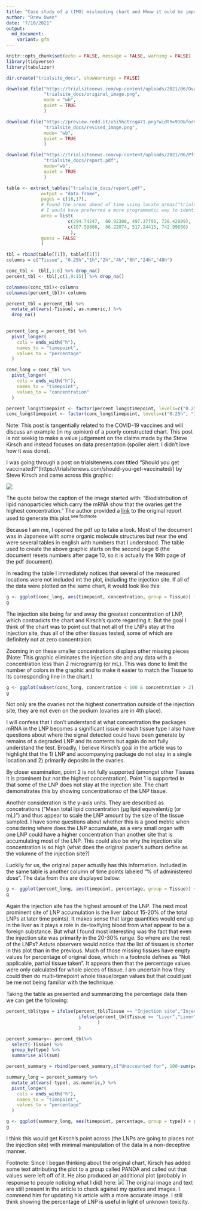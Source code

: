 ```yaml
---
title: "Case study of a (IMO) misleading chart and Hhow it ould be improved"
author: "Drew Owen"
date: "7/10/2021"
output: 
  md_document: 
    variant: gfm
---
```


```r
knitr::opts_chunk$set(echo = FALSE, message = FALSE, warning = FALSE)
library(tidyverse)
library(tabulizer)
```

```r
dir.create("trialsite_docs", showWarnings = FALSE)

download.file("https://trialsitenews.com/wp-content/uploads/2021/06/Ovaries-get-the-mRNA-from-Pfizer-Shot-Graph-1024x712.png",
              "trialsite_docs/original_image.png", 
              mode = "wb",
              quiet = TRUE
              )

download.file("https://preview.redd.it/u5i5hctrcq471.png?width=910&format=png&auto=webp&s=73f89a0fed4755cdb1dd199b2d6dc60a7b5c4f20",
              "trialsite_docs/revised_image.png", 
              mode= "wb",
              quiet = TRUE
              )

download.file("https://trialsitenews.com/wp-content/uploads/2021/06/Pfizer-report_Japanese-government.pdf",
              "trialsite_docs/report.pdf", 
              mode="wb",
              quiet = TRUE
              )
```

```r

table <- extract_tables("trialsite_docs/report.pdf",
             output = "data.frame",
             pages = c(16,17), 
             # Found the areas ahead of time using locate_areas("trialsite_docs/report.pdf",pages = c(16,17))
             # I would have preferred a more programmatic way to identify the tables but this does get it done.
             area = list(
                       c(294.74247,  60.92308, 497.37793, 728.42809), 
                       c(167.59866,  66.22074, 517.24415, 742.99666)
                        ),
             guess = FALSE
             )

tbl = rbind(table[[1]], table[[2]])
columns = c("Tissue", "0.25h","1h","2h","4h","8h","24h","48h")

conc_tbl <- tbl[,1:8] %>% drop_na()
percent_tbl <- tbl[,c(1,9:15)] %>% drop_na()

colnames(conc_tbl)<-columns
colnames(percent_tbl)<-columns

percent_tbl = percent_tbl %>%
  mutate_at(vars(-Tissue), as.numeric,) %>%
  drop_na()
  
```

```r
percent_long = percent_tbl %>%
  pivot_longer(
    cols = ends_with("h"),
    names_to = "timepoint",
    values_to = "percentage"
  )

conc_long = conc_tbl %>%
  pivot_longer(
    cols = ends_with("h"),
    names_to = "timepoint",
    values_to = "concentration"
  )

percent_long$timepoint <- factor(percent_long$timepoint, levels=c("0.25h", "1h", "2h", "4h", "8h", "24h", "48h"))
conc_long$timepoint <- factor(conc_long$timepoint, levels=c("0.25h", "1h", "2h", "4h", "8h", "24h", "48h"))

```

Note: This post is tangentially related to the COVID-19 vaccines and will discuss an example (in my opinion) of a poorly constructed chart. This post is not seekig to make a value judgement on the claims made by the Steve Kirsch and instead focuses on data presentation (spoiler alert: I didn't love how it was done).

I was going through a post on trialsitenews.com titled "Should you get vaccinated?"(https://trialsitenews.com/should-you-get-vaccinated/) by Steve Kirsch and came across this graphic:

![](trialsite_docs/original_image.png)

The quote below the caption of the image started with: "Biodistribution of lipid nanoparticles which carry the mRNA show that the ovaries get the highest concentration." The author provided a [link](https://trialsitenews.com/wp-content/uploads/2021/06/Pfizer-report_Japanese-government.pdf) to the original report used to generate this plot.<sup>see footnote</sup>

Because I am me, I opened the pdf up to take a look. Most of the document was in Japanese with some organic molecule structures but near the end were several tables in english with numbers that I understood. The table used to create the above graphic starts on the second page 6 (the document resets numbers after page 10, so it is actually the 16th page of the pdf document).

In reading the table I immediately notices that several of the measured locations were not included int the plot, including the injection site. If all of the data were plotted on the same chart, it would look like this:

```r
g <- ggplot(conc_long, aes(timepoint, concentration, group = Tissue)) + geom_point(aes(color=Tissue)) + geom_line(aes(color = Tissue))
g
```

The injection site being far and away the greatest concentration of LNP, which contradicts the chart and Kirsch's quote regarding it. But the goal I think of the chart was to point out that not all of the LNPs stay at the injection site, thus all of the other tissues tested, some of which are definitely not at zero concentraion.

Zooming in on these smaller concentrations displays other missing pieces (Note: This graphic eliminates the injection site and any data with a concentration less than 2 microgram/g (or mL). This was done to limit the number of colors in the graphic and to make it easier to match the Tissue to its corresponding line in the chart.)

```r
g <- ggplot(subset(conc_long, concentration < 100 & concentration > 2), aes(timepoint, concentration, group = Tissue)) + geom_point(aes(color=Tissue)) + geom_line(aes(color = Tissue))
g
```

Not only are the ovaries not the highest conentration outside of the injection site, they are not even on the podium (ovaries are in 4th place).

I will confess that I don't understand at what concentration the packages mRNA in the LNP becomes a significant issue in each tissue type I also have questions about where the signal detected could have been generate by remains of a degraded LNP and its contents but again do not fully understand the test. Broadly, I believe Kirsch's goal in the article was to highlight that the 1) LNP and accompanying package do not stay in a single location and 2) primarily deposits in the ovaries.

By closer examination, point 2 is not fully supported (amongst other Tissues it is prominent but not the highest concentration). Point 1 is supported in that some of the LNP does not stay at the injection site. The chart demonstrates this by showing concentrationso of the LNP tissue. 

Another consideration is the y-axis units. They are described as concetrations ("Mean total lipid concentration (μg lipid equivalent/g (or mL)") and thus appear to scale the LNP amount by the size of the tissue sampled. I have some questions about whether this is a good metric when considering where does the LNP accumulate, as a very small organ with one LNP could have a higher concentration than another site that is accumulating most of the LNP. This could also be why the injection site concentration is so high (what does the original paper's authors define as the volumne of the injection site?)

Luckily for us, the original paper actually has this information. Included in the same table is another column of time points labeled "% of administered dose". The data from this are displayed below:

```r
g <- ggplot(percent_long, aes(timepoint, percentage, group = Tissue)) + geom_point(aes(color=Tissue)) + geom_line(aes(color = Tissue))
g
```

Again the injection site has the highest amount of the LNP. The next most prominent site of LNP accumulation is the liver (about 15-20% of the total LNPs at later time points). It makes sense that large quantities would end up in the liver as it plays a role in de-toxifying blood from what appear to be a foreign substance. But what I found most interesting was the fact that even the injection site was primarily in the 20-30% range. So where are the rest of the LNPs? Astute observers would notice that the list of tissues is shorter in this plot than in the previous. Much of those missing tissues have empty values for percentage of original dose, which in a footnote defines as "Not applicable, partial tissue taken". It appears then that the percentage values were only calculated for whole pieces of tissue. I am uncertain how they could then do multi-timepoint whole tissue/organ values but that could just be me not being familiar with the technique.

Taking the table as presented and summarizing the percentage data then we can get the following:

```r
percent_tbl$type = ifelse(percent_tbl$Tissue == "Injection site","Injection site", 
                           ifelse(percent_tbl$Tissue == "Liver","Liver", "Other wholly tested tissue"
                                  )
                           )

percent_summary<- percent_tbl%>%
  select(-Tissue) %>%
  group_by(type) %>%
  summarise_all(sum)

percent_summary = rbind(percent_summary,c("Unaccounted for", 100-sum(percent_summary$`0.25h`), 100-sum(percent_summary$`1h`),sum(percent_summary$`2h`), 100-sum(percent_summary$`4h`), 100-sum(percent_summary$`8h`), 100-sum(percent_summary$`24h`), 100-sum(percent_summary$`48h`)))

summary_long = percent_summary %>%
  mutate_at(vars(-type), as.numeric,) %>%
  pivot_longer(
    cols = ends_with("h"),
    names_to = "timepoint",
    values_to = "percentage"
  )

g <- ggplot(summary_long, aes(timepoint, percentage, group = type)) + geom_point(aes(color=type)) + geom_line(aes(color = type))
g
```

I think this would get Kirsch's point across (the LNPs are going to places not the injection site) with minimal manipulation of the data in a non-deceptive manner.

Footnote:
Since I began thinking about the original chart, Kirsch has added some text attributing the plot to a group called PANDA and called out that values were left off of it. He also produced an additional plot (probably in response to people noticing what I did) here: 
![](trialsite_docs/revised_image.png)
The original image and text are still present in the article to check against my quotes and images. I commend him for updating his article with a more accurate image. I still think showing the percentage of LNP is useful in light of unknown toxicity.